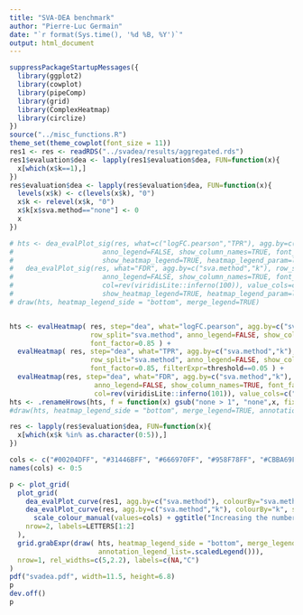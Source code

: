 ```yaml
---
title: "SVA-DEA benchmark"
author: "Pierre-Luc Germain"
date: "`r format(Sys.time(), '%d %B, %Y')`"
output: html_document
---
```


```r
suppressPackageStartupMessages({
  library(ggplot2)
  library(cowplot)
  library(pipeComp)
  library(grid)
  library(ComplexHeatmap)
  library(circlize)
})
source("../misc_functions.R")
theme_set(theme_cowplot(font_size = 11))
res1 <- res <- readRDS("../svadea/results/aggregated.rds")
res1$evaluation$dea <- lapply(res1$evaluation$dea, FUN=function(x){
  x[which(x$k==1),]
})
res$evaluation$dea <- lapply(res$evaluation$dea, FUN=function(x){
  levels(x$k) <- c(levels(x$k), "0")
  x$k <- relevel(x$k, "0")
  x$k[x$sva.method=="none"] <- 0
  x
})
```

```r
# hts <- dea_evalPlot_sig(res, what=c("logFC.pearson","TPR"), agg.by=c("sva.method","k"), row_split="sva.method", 
#                      anno_legend=FALSE, show_column_names=TRUE, font_factor=0.85, scale="colCenterScale",
#                      show_heatmap_legend=TRUE, heatmap_legend_param=list(direction="horizontal") ) +
#   dea_evalPlot_sig(res, what="FDR", agg.by=c("sva.method","k"), row_split="sva.method", 
#                      anno_legend=FALSE, show_column_names=TRUE, font_factor=0.85, scale="colCenterScale",
#                      col=rev(viridisLite::inferno(100)), value_cols=c("white","black"), 
#                      show_heatmap_legend=TRUE, heatmap_legend_param=list(direction="horizontal") )
# draw(hts, heatmap_legend_side = "bottom", merge_legend=TRUE)


hts <- evalHeatmap( res, step="dea", what="logFC.pearson", agg.by=c("sva.method","k"), 
                    row_split="sva.method", anno_legend=FALSE, show_column_names=TRUE, 
                    font_factor=0.85 ) +
  evalHeatmap( res, step="dea", what="TPR", agg.by=c("sva.method","k"), 
                    row_split="sva.method", anno_legend=FALSE, show_column_names=TRUE, 
                    font_factor=0.85, filterExpr=threshold==0.05 ) +
  evalHeatmap(res, step="dea", what="FDR", agg.by=c("sva.method","k"), row_split="sva.method", 
                     anno_legend=FALSE, show_column_names=TRUE, font_factor=0.85, 
                     col=rev(viridisLite::inferno(101)), value_cols=c("white","black"), filterExpr=threshold==0.05)
hts <- .renameHrows(hts, f = function(x) gsub("none > 1", "none",x, fixed=TRUE))
#draw(hts, heatmap_legend_side = "bottom", merge_legend=TRUE, annotation_legend_list=.scaledLegend())

res <- lapply(res$evaluation$dea, FUN=function(x){
  x[which(x$k %in% as.character(0:5)),]
})

cols <- c("#00204DFF", "#31446BFF", "#666970FF", "#958F78FF", "#CBBA69FF", "#FFEA46FF")
names(cols) <- 0:5

p <- plot_grid(
  plot_grid(
    dea_evalPlot_curve(res1, agg.by=c("sva.method"), colourBy="sva.method", shapeBy="sva.method") + ggtitle("Using a single surrogate variable"),
    dea_evalPlot_curve(res, agg.by=c("sva.method","k"), colourBy="k", shapeBy="sva.method") + 
      scale_colour_manual(values=cols) + ggtitle("Increasing the number of surrogate variables"),
    nrow=2, labels=LETTERS[1:2]
  ),
  grid.grabExpr(draw( hts, heatmap_legend_side = "bottom", merge_legend=TRUE, 
                      annotation_legend_list=.scaledLegend())),
  nrow=1, rel_widths=c(5,2.2), labels=c(NA,"C")
)
pdf("svadea.pdf", width=11.5, height=6.8)
p
dev.off()
p
```